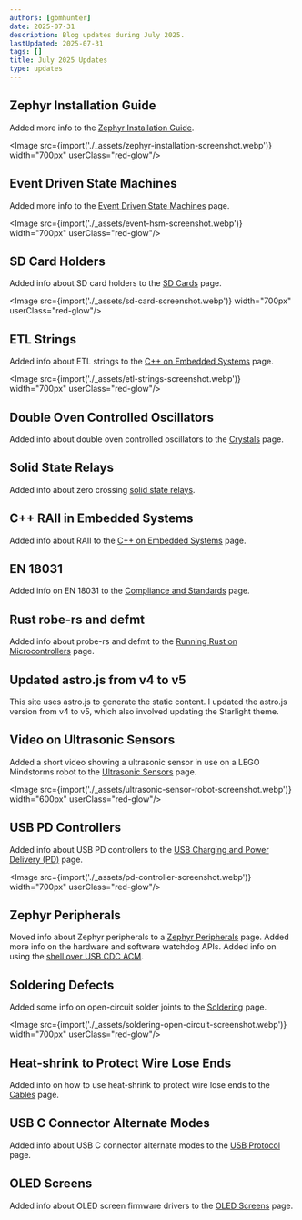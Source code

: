 ```yaml
---
authors: [gbmhunter]
date: 2025-07-31
description: Blog updates during July 2025.
lastUpdated: 2025-07-31
tags: []
title: July 2025 Updates
type: updates
---
```


## Zephyr Installation Guide

Added more info to the [Zephyr Installation Guide](/programming/operating-systems/zephyr/installation/).

<Image src={import('./_assets/zephyr-installation-screenshot.webp')} width="700px" userClass="red-glow"/>

## Event Driven State Machines

Added more info to the [Event Driven State Machines](/programming/design-patterns/state-machines/event-driven-hierarchical/) page.

<Image src={import('./_assets/event-hsm-screenshot.webp')} width="700px" userClass="red-glow"/>

## SD Card Holders

Added info about SD card holders to the [SD Cards](/electronics/components/memory/sd-cards/) page.

<Image src={import('./_assets/sd-card-screenshot.webp')} width="700px" userClass="red-glow"/>

## ETL Strings

Added info about ETL strings to the [C++ on Embedded Systems](/programming/languages/c-plus-plus/cpp-on-embedded-systems/) page.

<Image src={import('./_assets/etl-strings-screenshot.webp')} width="700px" userClass="red-glow"/>

## Double Oven Controlled Oscillators

Added info about double oven controlled oscillators to the [Crystals](/electronics/components/crystals/) page.

## Solid State Relays

Added info about zero crossing [solid state relays](/electronics/components/relays/solid-state/).

## C++ RAII in Embedded Systems

Added info about RAII to the [C++ on Embedded Systems](/programming/languages/c-plus-plus/cpp-on-embedded-systems/) page.

## EN 18031

Added info on EN 18031 to the [Compliance and Standards](/electronics/compliance/) page.

## Rust robe-rs and defmt

Added info about probe-rs and defmt to the [Running Rust on Microcontrollers](/programming/languages/rust/running-rust-on-microcontrollers/) page.

## Updated astro.js from v4 to v5

This site uses astro.js to generate the static content. I updated the astro.js version from v4 to v5, which also involved updating the Starlight theme.

## Video on Ultrasonic Sensors

Added a short video showing a ultrasonic sensor in use on a LEGO Mindstorms robot to the [Ultrasonic Sensors](/electronics/components/sensors/ultrasonic-sensors/) page.

<Image src={import('./_assets/ultrasonic-sensor-robot-screenshot.webp')} width="600px" userClass="red-glow"/>

## USB PD Controllers

Added info about USB PD controllers to the [USB Charging and Power Delivery (PD)](/electronics/communication-protocols/usb-protocol/usb-charging-and-power-delivery/) page.

<Image src={import('./_assets/pd-controller-screenshot.webp')} width="700px" userClass="red-glow"/>

## Zephyr Peripherals

Moved info about Zephyr peripherals to a [Zephyr Peripherals](/programming/operating-systems/zephyr/peripherals/) page. Added more info on the hardware and software watchdog APIs. Added info on using the [shell over USB CDC ACM](/programming/operating-systems/zephyr/shell/#using-the-shell-over-usb-cdc-acm).

## Soldering Defects

Added some info on open-circuit solder joints to the [Soldering](/pcb-design/soldering/#open-circuits) page.

<Image src={import('./_assets/soldering-open-circuit-screenshot.webp')} width="700px" userClass="red-glow"/>

## Heat-shrink to Protect Wire Lose Ends

Added info on how to use heat-shrink to protect wire lose ends to the [Cables](/electronics/components/cables/#protecting-lose-ends) page.

## USB C Connector Alternate Modes

Added info about USB C connector alternate modes to the [USB Protocol](/electronics/communication-protocols/usb-protocol/) page.

## OLED Screens

Added info about OLED screen firmware drivers to the [OLED Screens](/electronics/components/oled-screens/) page.
